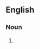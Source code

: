 {{also|sweat-shirts|sweat shirts}}

==English==

===Noun===
{{head|en|noun plural form}}

# {{plural of|sweatshirt|lang=en}}